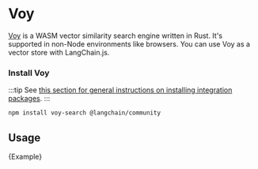 
# Voy

[Voy](https://github.com/tantaraio/voy) is a WASM vector similarity search engine written in Rust.
It's supported in non-Node environments like browsers. You can use Voy as a vector store with LangChain.js.

### Install Voy

:::tip
See [this section for general instructions on installing integration packages](/docs/get_started/installation#installing-integration-packages).
:::

```bash npm2yarn
npm install voy-search @langchain/community
```

## Usage


<CodeBlock language="typescript">{Example}</CodeBlock>
